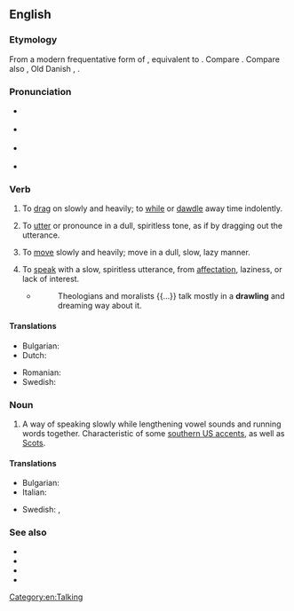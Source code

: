 ==English==

===Etymology===
From a modern frequentative form of {{m|en|draw}}, equivalent to {{suffix|en|draw|le}}. Compare {{m|en|draggle}}. Compare also {{cog|nl|dralen||to drag out, delay, linger, tarry, dawdle}}, Old Danish {{m|da|dravle||to linger, loiter}}, {{cog|is|dralla||to loiter, linger}}.

===Pronunciation===
* {{a|UK}} {{IPA|en|/dɹɔːl/}}
* {{a|US}} {{IPA|en|/dɹɔl/}}
* {{a|cot-caught}} {{IPA|en|/dɹɑl/}}
* {{rfv-pron|en}} {{a|US|paragon}} {{IPA|en|/dʒɹɑːw/}}
: {{rhymes|en|ɔːl}}

===Verb===
{{en-verb|drawls|drawling|drawled|drawled}}

# {{lb|en|transitive}} To [[drag]] on slowly and heavily; to [[while]] or [[dawdle]] away time indolently.
# {{lb|en|transitive}} To [[utter]] or pronounce in a dull, spiritless tone, as if by dragging out the utterance.
# {{lb|en|intransitive}} To [[move]] slowly and heavily; move in a dull, slow, lazy manner.
# {{lb|en|intransitive}} To [[speak]] with a slow, spiritless utterance, from [[affectation]], laziness, or lack of interest.
#* {{rfdatek|en|Landor}}
#*: Theologians and moralists {{...}} talk mostly in a '''drawling''' and dreaming way about it.

====Translations====
{{trans-top|to speak with a drawl}}
* Bulgarian: {{t|bg|говоря провлечено|sc=Cyrl}}
* Dutch: {{t|nl|[[lijzig]] [[spreken]]}}
{{trans-mid}}
* Romanian: {{t+|ro|tărăgăna}}
* Swedish: {{t+|sv|sluddra}}
{{trans-bottom}}

===Noun===
{{en-noun}}

# A way of speaking slowly while lengthening vowel sounds and running words together. Characteristic of some [[w:Southern American English|southern US accents]], as well as [[w:Scots|Scots]].

====Translations====
{{trans-top|way of speaking slowly}}
* Bulgarian: {{t|bg|провлечен говор|sc=Cyrl}}
* Italian: {{t+|it|strascico|m}}
{{trans-mid}}
* Swedish: {{t+|sv|sludder}}, {{t|sv|släpigt tal}}
{{trans-bottom}}

===See also===
* {{l|en|brogue}}
* {{l|en|lilt}}
* {{l|en|lisp}}
* {{l|en|twang}}

[[Category:en:Talking]]